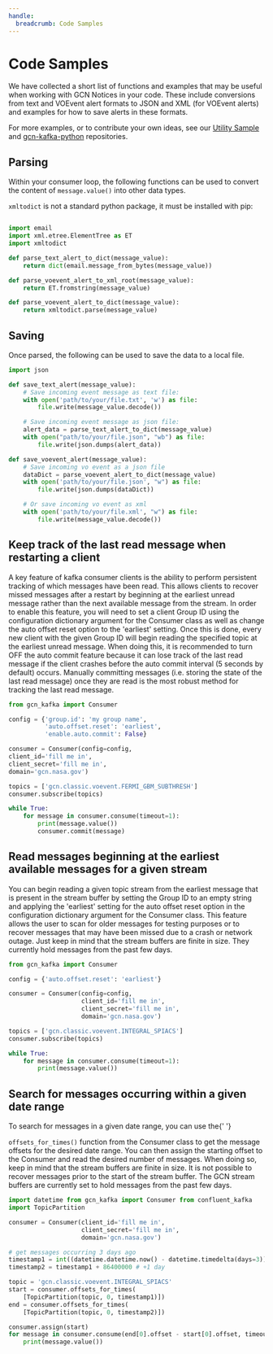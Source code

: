 ```yaml
---
handle:
  breadcrumb: Code Samples
---
```



# Code Samples

We have collected a short list of functions and examples that may be useful
when working with GCN Notices in your code. These include conversions from
text and VOEvent alert formats to JSON and XML (for VOEvent alerts) and
examples for how to save alerts in these formats.

For more examples, or to contribute your own ideas, see our [Utility Sample](https://github.com/nasa-gcn/utility-samples) and [gcn-kafka-python](https://github.com/nasa-gcn/gcn-kafka-python) repositories.

## Parsing

Within your consumer loop, the following functions can be used to convert the
content of <code>message.value()</code> into other data types.

<code>xmltodict</code> is not a standard python package, it must be installed with
pip:

<Highlight language="sh" code="pip install xmltodict" />

```python

import email
import xml.etree.ElementTree as ET
import xmltodict

def parse_text_alert_to_dict(message_value):
    return dict(email.message_from_bytes(message_value))

def parse_voevent_alert_to_xml_root(message_value):
    return ET.fromstring(message_value)

def parse_voevent_alert_to_dict(message_value):
    return xmltodict.parse(message_value)

```

## Saving

Once parsed, the following can be used to save the data to a local file.

```python
import json

def save_text_alert(message_value):
    # Save incoming event message as text file:
    with open('path/to/your/file.txt', 'w') as file:
        file.write(message_value.decode())

    # Save incoming event message as json file:
    alert_data = parse_text_alert_to_dict(message_value)
    with open("path/to/your/file.json", "wb") as file:
        file.write(json.dumps(alert_data))

def save_voevent_alert(message_value):
    # Save incoming vo event as a json file
    dataDict = parse_voevent_alert_to_dict(message_value)
    with open('path/to/your/file.json', "w") as file:
        file.write(json.dumps(dataDict))

    # Or save incoming vo event as xml
    with open('path/to/your/file.xml', "w") as file:
        file.write(message_value.decode())
```

## Keep track of the last read message when restarting a client

A key feature of kafka consumer clients is the ability to perform persistent
tracking of which messages have been read. This allows clients to recover
missed messages after a restart by beginning at the earliest unread message
rather than the next available message from the stream. In order to enable
this feature, you will need to set a client Group ID using the configuration
dictionary argument for the Consumer class as well as change the auto offset
reset option to the 'earliest' setting. Once this is done, every new client
with the given Group ID will begin reading the specified topic at the earliest
unread message. When doing this, it is recommended to turn OFF the auto commit
feature because it can lose track of the last read message if the client
crashes before the auto commit interval (5 seconds by default) occurs.
Manually committing messages (i.e. storing the state of the last read message)
once they are read is the most robust method for tracking the last read
message.

```python
from gcn_kafka import Consumer

config = {'group.id': 'my group name',
          'auto.offset.reset': 'earliest',
          'enable.auto.commit': False}

consumer = Consumer(config=config,
client_id='fill me in',
client_secret='fill me in',
domain='gcn.nasa.gov')

topics = ['gcn.classic.voevent.FERMI_GBM_SUBTHRESH']
consumer.subscribe(topics)

while True:
    for message in consumer.consume(timeout=1):
        print(message.value())
        consumer.commit(message)
```

## Read messages beginning at the earliest available messages for a given stream

You can begin reading a given topic stream from the earliest message that is
present in the stream buffer by setting the Group ID to an empty string and
applying the 'earliest' setting for the auto offset reset option in the
configuration dictionary argument for the Consumer class. This feature allows
the user to scan for older messages for testing purposes or to recover
messages that may have been missed due to a crash or network outage. Just keep
in mind that the stream buffers are finite in size. They currently hold
messages from the past few days.

```python
from gcn_kafka import Consumer

config = {'auto.offset.reset': 'earliest'}

consumer = Consumer(config=config,
                    client_id='fill me in',
                    client_secret='fill me in',
                    domain='gcn.nasa.gov')

topics = ['gcn.classic.voevent.INTEGRAL_SPIACS']
consumer.subscribe(topics)

while True:
    for message in consumer.consume(timeout=1):
        print(message.value())

```

## Search for messages occurring within a given date range

To search for messages in a given date range, you can use the{' '}

<code>offsets_for_times()</code> function from the Consumer class to get the message
offsets for the desired date range. You can then assign the starting offset to the
Consumer and read the desired number of messages. When doing so, keep in mind that
the stream buffers are finite in size. It is not possible to recover messages prior
to the start of the stream buffer. The GCN stream buffers are currently set to hold
messages from the past few days.

```python
import datetime from gcn_kafka import Consumer from confluent_kafka
import TopicPartition

consumer = Consumer(client_id='fill me in',
                    client_secret='fill me in',
                    domain='gcn.nasa.gov')

# get messages occurring 3 days ago
timestamp1 = int((datetime.datetime.now() - datetime.timedelta(days=3)).timestamp() * 1000)
timestamp2 = timestamp1 + 86400000 # +1 day

topic = 'gcn.classic.voevent.INTEGRAL_SPIACS'
start = consumer.offsets_for_times(
    [TopicPartition(topic, 0, timestamp1)])
end = consumer.offsets_for_times(
    [TopicPartition(topic, 0, timestamp2)])

consumer.assign(start)
for message in consumer.consume(end[0].offset - start[0].offset, timeout=1):
    print(message.value())

```
